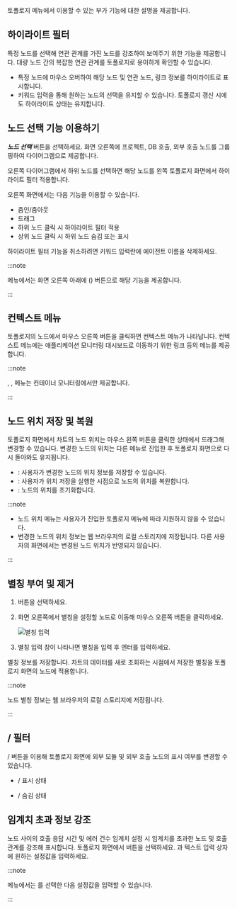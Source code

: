 토폴로지 메뉴에서 이용할 수 있는 부가 기능에 대한 설명을 제공합니다.

## 하이라이트 필터

특정 노드를 선택해 연관 관계를 가진 노드를 강조하여 보여주기 위한 기능을 제공합니다. 대량 노드 간의 복잡한 연관 관계를 토폴로지로 용이하게 확인할 수 있습니다.

<ImgLang img='topology-highlight.png' desc='하이라이트 필터' />

* 특정 노드에 마우스 오버하여 해당 노드 및 연관 노드, 링크 정보를 하이라이트로 표시합니다.
* 키워드 입력을 통해 원하는 노드의 선택을 유지할 수 있습니다. 토폴로지 갱신 시에도 하이라이트 상태는 유지합니다.

## 노드 선택 기능 이용하기

***노드 선택*** 버튼을 선택하세요. 화면 오른쪽에 프로젝트, DB 호출, 외부 호출 노드를 그룹핑하여 다이어그램으로 제공합니다. 

<ImgLang img='topology-select-node.png' desc='노드 선택' />

오른쪽 다이어그램에서 하위 노드를 선택하면 해당 노드를 왼쪽 토폴로지 화면에서 하이라이트 필터 적용합니다.

<ImgLang img='topology-select-node-agent.png' desc='노드 선택' />

오른쪽 화면에서는 다음 기능을 이용할 수 있습니다.

* 줌인/줌아웃
* 드래그
* 하위 노드 클릭 시 하이라이트 필터 적용
* 상위 노드 클릭 시 하위 노드 숨김 또는 표시

하이라이트 필터 기능을 취소하려면 키워드 입력란에 에이전트 이름을 삭제하세요.

:::note

<Cmdname sid="group_stat_topology" className="uitext" /> 메뉴에서는 화면 오른쪽 아래에 <Cmdname sid="node_selection" className="uitext" /><span class='uitext'>(</span><Cmdname sid="double_click" className="uitext" /><span class='uitext'>)</span> 버튼으로 해당 기능을 제공합니다.

:::

## 컨텍스트 메뉴

토폴로지의 노드에서 마우스 오른쪽 버튼을 클릭하면 컨텍스트 메뉴가 나타납니다. 컨텍스트 메뉴에는 애플리케이션 모니터링 대시보드로 이동하기 위한 링크 등의 메뉴를 제공합니다.

<ImgLang img='context_menu.png' desc='컨텍스트 메뉴' />

:::note

<Cmdname sid="containerMap" className="uitext" />, <Cmdname sid="node_resource" className="uitext" />, <Cmdname sid="container_resource" className="uitext" /> 메뉴는 컨테이너 모니터링에서만 제공합니다.

:::

## 노드 위치 저장 및 복원

토폴로지 화면에서 차트의 노드 위치는 마우스 왼쪽 버튼을 클릭한 상태에서 드래그해 변경할 수 있습니다. 변경한 노드의 위치는 다른 메뉴로 진입한 후 토폴로지 화면으로 다시 돌아와도 유지됩니다.

* <Cmdname sid="save_position" className="uitext" />: 사용자가 변경한 노드의 위치 정보를 저장할 수 있습니다.
* <Cmdname sid="load_position" className="uitext" />: 사용자가 위치 저장을 실행한 시점으로 노드의 위치를 복원합니다.
* <Cmdname sid="clear_position" className="uitext" />: 노드의 위치를 초기화합니다.

:::note

* 노드 위치 메뉴는 사용자가 진입한 토폴로지 메뉴에 따라 지원하지 않을 수 있습니다.
* 변경한 노드의 위치 정보는 웹 브라우저의 로컬 스토리지에 저장됩니다. 다른 사용자의 화면에서는 변경된 노드 위치가 반영되지 않습니다.

:::

## 별칭 부여 및 제거

1. <Cmdname sid="node_selection" className="uitext" /> 버튼을 선택하세요.

1. 화면 오른쪽에서 별칭을 설정할 노드로 이동해 마우스 오른쪽 버튼을 클릭하세요.

    ![별칭 입력](/img/node-custom-name.png)

1. 별칭 입력 창이 나타나면 별칭을 입력 후 엔터를 입력하세요.

별칭 정보를 저장합니다. 차트의 데이터를 새로 조회하는 시점에서 저장한 별칭을 토폴로지 화면의 노드에 적용합니다.

:::note

노드 별칭 정보는 웹 브라우저의 로컬 스토리지에 저장됩니다.

:::

## <Cmdname sid="show_inbound_node" />/<Cmdname sid="show_outbound_node" /> 필터

<Cmdname sid="show_inbound_node" className="uitext" />/<Cmdname sid="show_outbound_node" className="uitext" /> 버튼을 이용해 토폴로지 화면에 외부 모듈 및 외부 호출 노드의 표시 여부를 변경할 수 있습니다.

* <Cmdname sid="show_inbound_node" />/<Cmdname sid="show_outbound_node" /> 표시 상태

  <ImgLang img='inbound_outbound_displayed.png' desc='인바운드/시스템호출 표시 상태' />

* <Cmdname sid="show_inbound_node" />/<Cmdname sid="show_outbound_node" /> 숨김 상태

  <ImgLang img='inbound_outbound_hidden.png' desc='인바운드/시스템호출 비표시 상태' />

## 임계치 초과 정보 강조

노드 사이의 호출 응답 시간 및 에러 건수 임계치 설정 시 임계치를 초과한 노드 및 호출 관계를 강조해 표시합니다. 토폴로지 화면에서 <Cmdname sid="warning_sign" className="uitext" /> 버튼을 선택하세요. <Cmdname sid="response_time(ms)" className="uitext" />과 <Cmdname sid="error_count" className="uitext" /> 텍스트 입력 상자에 원하는 설정값을 입력하세요.

<ImgLang img='threshold_emphasized.png' desc='임계치 초과 정보 강조' />

:::note

<Cmdname sid="application_topology" className="uitext" /> 메뉴에서는 <Cmdname sid="warning_sign" className="uitext" />를 선택한 다음 설정값을 입력할 수 있습니다.

:::